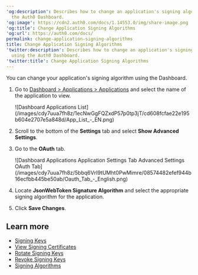 ---
'og:description': Describes how to change an application's signing algorithm using
  the Auth0 Dashboard.
'og:image': https://cdn2.auth0.com/docs/1.14553.0/img/share-image.png
'og:title': Change Application Signing Algorithms
'og:url': https://auth0.com/docs/
permalink: change-application-signing-algorithms
title: Change Application Signing Algorithms
'twitter:description': Describes how to change an application's signing algorithm
  using the Auth0 Dashboard.
'twitter:title': Change Application Signing Algorithms
---
You can change your application's <Tooltip tip="Signing Algorithm: Algorithm used to digitally sign tokens to ensure the token has not been tampered with." cta="View Glossary" href="/docs/glossary?term=signing+algorithm">signing algorithm</Tooltip> using the Dashboard.

1. Go to [Dashboard > Applications > Applications](https://manage.auth0.com/#/applications) and select the name of the application to view.

   <Frame>![Dashboard Applications List](/images/cdy7uua7fh8z/1ecNwGgFQZxdP57p0tp3jT/cd608fcfae22e195b604e2707e5a848d/App_List_-_EN.png)</Frame>
2. Scroll to the bottom of the **Settings** tab and select **Show Advanced Settings**.
3. Go to the **OAuth** tab.

   <Frame>![Dashboard Applications Application Settings Tab Advanced Settings OAuth Tab](/images/cdy7uua7fh8z/5bbq6VrI9tUMht0PwMimre/08574482efef944b16ecfbb445be50ab/Oauth_Tab_-_English.png)</Frame>
4. Locate **JsonWebToken Signature Algorithm** and select the appropriate signing algorithm for the application.
5. Click **Save Changes**.

## Learn more

* [Signing Keys](/docs/get-started/tenant-settings/signing-keys)
* [View Signing Certificates](/docs/get-started/tenant-settings/signing-keys/view-signing-certificates)
* [Rotate Signing Keys](/docs/get-started/tenant-settings/signing-keys/rotate-signing-keys)
* [Revoke Signing Keys](/docs/get-started/tenant-settings/signing-keys/revoke-signing-keys)
* [Signing Algorithms](/docs/get-started/applications/signing-algorithms)